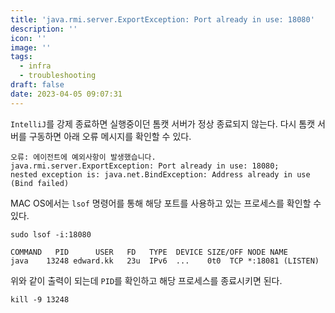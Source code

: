 ```yaml
---
title: 'java.rmi.server.ExportException: Port already in use: 18080'
description: ''
icon: ''
image: ''
tags:
  - infra
  - troubleshooting
draft: false
date: 2023-04-05 09:07:31
---
```


`IntelliJ`를 강제 종료하면 실행중이던 톰캣 서버가 정상 종료되지 않는다.
다시 톰캣 서버를 구동하면 아래 오류 메시지를 확인할 수 있다.

```
오류: 에이전트에 예외사항이 발생했습니다.
java.rmi.server.ExportException: Port already in use: 18080;
nested exception is: java.net.BindException: Address already in use (Bind failed)
```

MAC OS에서는 `lsof` 명령어를 통해 해당 포트를 사용하고 있는 프로세스를 확인할 수 있다.

```shell
sudo lsof -i:18080
```

```
COMMAND   PID      USER   FD   TYPE  DEVICE SIZE/OFF NODE NAME
java    13248 edward.kk   23u  IPv6  ...    0t0  TCP *:18081 (LISTEN)
```

위와 같이 출력이 되는데 `PID`를 확인하고 해당 프로세스를 종료시키면 된다.

```shell
kill -9 13248
```
